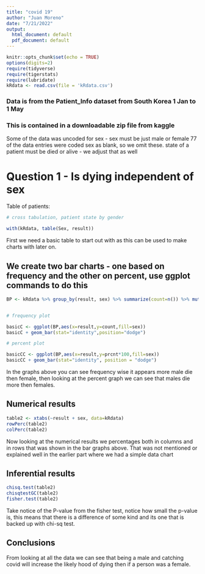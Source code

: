 ```yaml
---
title: "covid 19"
author: "Juan Moreno"
date: "7/21/2022"
output:
  html_document: default
  pdf_document: default
---
```


```r
knitr::opts_chunk$set(echo = TRUE)
options(digits=2)
require(tidyverse)
require(tigerstats)
require(lubridate)
kRdata <- read.csv(file = 'kRdata.csv')
```
### Data is from the Patient_Info dataset from South Korea 1 Jan to 1 May 
### This is contained in a downloadable zip file from kaggle

Some of the data was uncoded for sex - sex must be just male or female
77 of the data entries were coded sex  as blank, so we omit these.
state of a patient must be died or alive - we adjust that as well   
  
# Question 1 - Is dying independent of sex




Table of patients:
```r

# cross tabulation, patient state by gender

with(kRdata, table(Sex, result))

```

First we need a basic table to start out with as this can be used to make charts with later on.  

## We create two bar charts - one based on frequency and the other on percent, use ggplot commands to do this

```r
BP <- kRdata %>% group_by(result, sex) %>% summarize(count=n()) %>% mutate(prcnt=count/sum(count))


# frequency plot

basicC <- ggplot(BP,aes(x=result,y=count,fill=sex))
basicC + geom_bar(stat="identity",position="dodge")

# percent plot

basicCC <- ggplot(BP,aes(x=result,y=prcnt*100,fill=sex)) 
basicCC + geom_bar(stat="identity", position = "dodge")
```

In the graphs above you can see frequency wise it appears more male die then female, then looking at the percent graph we can see that males die more then females.  
  
## Numerical results

```r
table2 <- xtabs(~result + sex, data=kRdata)
rowPerc(table2)
colPerc(table2)
```

Now looking at the numerical results we percentages both   in columns and in rows that was shown in the bar graphs   above. That was not mentioned or explained well in the   earlier part where we had a simple  data chart  

## Inferential results 

```r
chisq.test(table2)
chisqtestGC(table2)
fisher.test(table2)
```

Take notice of the P-value from the fisher test, notice   how small the p-value is, this means that there is a   difference of some kind and its one that is backed up   with chi-sq test.  


## Conclusions

From looking at all the data we can see that being a male and catching covid will increase the likely hood of dying then if a person was a female.
